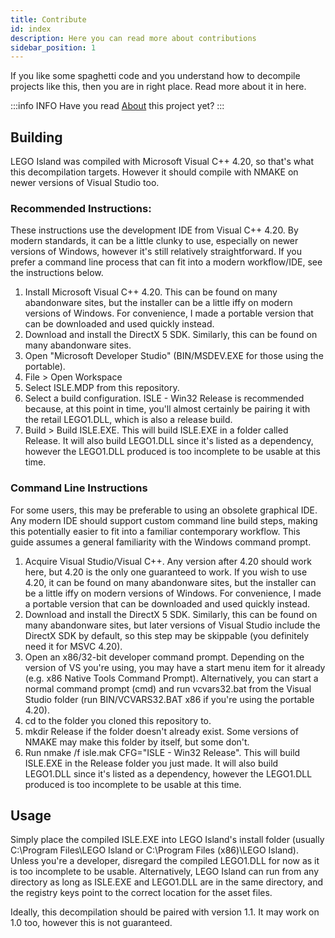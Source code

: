 ```yaml
---
title: Contribute
id: index
description: Here you can read more about contributions
sidebar_position: 1
---
```


If you like some spaghetti code and you understand how to decompile projects like this, then you are in right place. Read more about it in here.

:::info INFO
Have you read [About](/about) this project yet?
:::

## Building

LEGO Island was compiled with Microsoft Visual C++ 4.20, so that's what this decompilation targets. However it should compile with NMAKE on newer versions of Visual Studio too.

### Recommended Instructions:
These instructions use the development IDE from Visual C++ 4.20. By modern standards, it can be a little clunky to use, especially on newer versions of Windows, however it's still relatively straightforward. If you prefer a command line process that can fit into a modern workflow/IDE, see the instructions below.

1. Install Microsoft Visual C++ 4.20. This can be found on many abandonware sites, but the installer can be a little iffy on modern versions of Windows. For convenience, I made a portable version that can be downloaded and used quickly instead.
2. Download and install the DirectX 5 SDK. Similarly, this can be found on many abandonware sites.
3. Open "Microsoft Developer Studio" (BIN/MSDEV.EXE for those using the portable).
4. File > Open Workspace
5. Select ISLE.MDP from this repository.
6. Select a build configuration. ISLE - Win32 Release is recommended because, at this point in time, you'll almost certainly be pairing it with the retail LEGO1.DLL, which is also a release build.
7. Build > Build ISLE.EXE. This will build ISLE.EXE in a folder called Release. It will also build LEGO1.DLL since it's listed as a dependency, however the LEGO1.DLL produced is too incomplete to be usable at this time.

### Command Line Instructions
For some users, this may be preferable to using an obsolete graphical IDE. Any modern IDE should support custom command line build steps, making this potentially easier to fit into a familiar contemporary workflow. This guide assumes a general familiarity with the Windows command prompt.

1. Acquire Visual Studio/Visual C++. Any version after 4.20 should work here, but 4.20 is the only one guaranteed to work. If you wish to use 4.20, it can be found on many abandonware sites, but the installer can be a little iffy on modern versions of Windows. For convenience, I made a portable version that can be downloaded and used quickly instead.
2. Download and install the DirectX 5 SDK. Similarly, this can be found on many abandonware sites, but later versions of Visual Studio include the DirectX SDK by default, so this step may be skippable (you definitely need it for MSVC 4.20).
3. Open an x86/32-bit developer command prompt. Depending on the version of VS you're using, you may have a start menu item for it already (e.g. x86 Native Tools Command Prompt). Alternatively, you can start a normal command prompt (cmd) and run vcvars32.bat from the Visual Studio folder (run BIN/VCVARS32.BAT x86 if you're using the portable 4.20).
4. cd to the folder you cloned this repository to.
5. mkdir Release if the folder doesn't already exist. Some versions of NMAKE may make this folder by itself, but some don't.
6. Run nmake /f isle.mak CFG="ISLE - Win32 Release". This will build ISLE.EXE in the Release folder you just made. It will also build LEGO1.DLL since it's listed as a dependency, however the LEGO1.DLL produced is too incomplete to be usable at this time.

## Usage

Simply place the compiled ISLE.EXE into LEGO Island's install folder (usually C:\Program Files\LEGO Island or C:\Program Files (x86)\LEGO Island). Unless you're a developer, disregard the compiled LEGO1.DLL for now as it is too incomplete to be usable. Alternatively, LEGO Island can run from any directory as long as ISLE.EXE and LEGO1.DLL are in the same directory, and the registry keys point to the correct location for the asset files.

Ideally, this decompilation should be paired with version 1.1. It may work on 1.0 too, however this is not guaranteed.